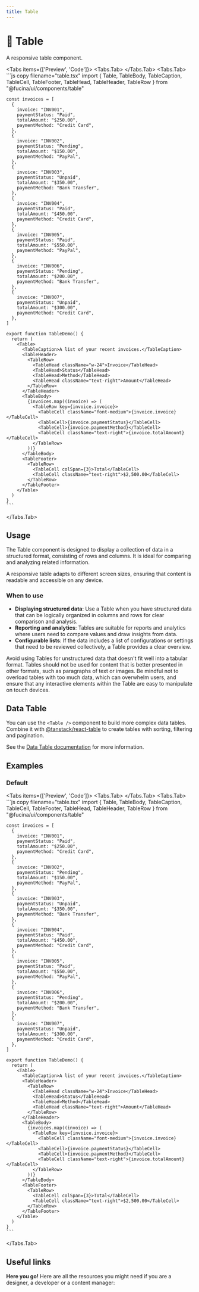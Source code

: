 ```yaml
---
title: Table
---
```



# 💠 Table

A responsive table component.

<Tabs items={['Preview', 'Code']}>
  <Tabs.Tab>
    <TablePreview />
  </Tabs.Tab>
  <Tabs.Tab>
    ```js copy filename="table.tsx"
    import { Table, TableBody, TableCaption, TableCell, TableFooter, TableHead, TableHeader, TableRow } from "@fucina/ui/components/table"

    const invoices = [
      {
        invoice: "INV001",
        paymentStatus: "Paid",
        totalAmount: "$250.00",
        paymentMethod: "Credit Card",
      },
      {
        invoice: "INV002",
        paymentStatus: "Pending",
        totalAmount: "$150.00",
        paymentMethod: "PayPal",
      },
      {
        invoice: "INV003",
        paymentStatus: "Unpaid",
        totalAmount: "$350.00",
        paymentMethod: "Bank Transfer",
      },
      {
        invoice: "INV004",
        paymentStatus: "Paid",
        totalAmount: "$450.00",
        paymentMethod: "Credit Card",
      },
      {
        invoice: "INV005",
        paymentStatus: "Paid",
        totalAmount: "$550.00",
        paymentMethod: "PayPal",
      },
      {
        invoice: "INV006",
        paymentStatus: "Pending",
        totalAmount: "$200.00",
        paymentMethod: "Bank Transfer",
      },
      {
        invoice: "INV007",
        paymentStatus: "Unpaid",
        totalAmount: "$300.00",
        paymentMethod: "Credit Card",
      },
    ]

    export function TableDemo() {
      return (
        <Table>
          <TableCaption>A list of your recent invoices.</TableCaption>
          <TableHeader>
            <TableRow>
              <TableHead className="w-24">Invoice</TableHead>
              <TableHead>Status</TableHead>
              <TableHead>Method</TableHead>
              <TableHead className="text-right">Amount</TableHead>
            </TableRow>
          </TableHeader>
          <TableBody>
            {invoices.map((invoice) => (
              <TableRow key={invoice.invoice}>
                <TableCell className="font-medium">{invoice.invoice}</TableCell>
                <TableCell>{invoice.paymentStatus}</TableCell>
                <TableCell>{invoice.paymentMethod}</TableCell>
                <TableCell className="text-right">{invoice.totalAmount}</TableCell>
              </TableRow>
            ))}
          </TableBody>
          <TableFooter>
            <TableRow>
              <TableCell colSpan={3}>Total</TableCell>
              <TableCell className="text-right">$2,500.00</TableCell>
            </TableRow>
          </TableFooter>
        </Table>
      )
    }
    ```

  </Tabs.Tab>
</Tabs>

## Usage

The Table component is designed to display a collection of data in a structured format, consisting of rows and columns. It is ideal for comparing and analyzing related information.

A responsive table adapts to different screen sizes, ensuring that content is readable and accessible on any device.

### When to use

- **Displaying structured data**: Use a Table when you have structured data that can be logically organized in columns and rows for clear comparison and analysis.
- **Reporting and analytics**: Tables are suitable for reports and analytics where users need to compare values and draw insights from data.
- **Configurable lists**: If the data includes a list of configurations or settings that need to be reviewed collectively, a Table provides a clear overview.

Avoid using Tables for unstructured data that doesn't fit well into a tabular format. Tables should not be used for content that is better presented in other formats, such as paragraphs of text or images. Be mindful not to overload tables with too much data, which can overwhelm users, and ensure that any interactive elements within the Table are easy to manipulate on touch devices.

## Data Table

You can use the `<Table />` component to build more complex data tables. Combine it with [@tanstack/react-table](https://tanstack.com/table/v8) to create tables with sorting, filtering and pagination.

See the [Data Table documentation](/components/data-table) for more information.

## Examples

### Default

<Tabs items={['Preview', 'Code']}>
  <Tabs.Tab>
    <TablePreview />
  </Tabs.Tab>
  <Tabs.Tab>
    ```js copy filename="table.tsx"
    import { Table, TableBody, TableCaption, TableCell, TableFooter, TableHead, TableHeader, TableRow } from "@fucina/ui/components/table"

    const invoices = [
      {
        invoice: "INV001",
        paymentStatus: "Paid",
        totalAmount: "$250.00",
        paymentMethod: "Credit Card",
      },
      {
        invoice: "INV002",
        paymentStatus: "Pending",
        totalAmount: "$150.00",
        paymentMethod: "PayPal",
      },
      {
        invoice: "INV003",
        paymentStatus: "Unpaid",
        totalAmount: "$350.00",
        paymentMethod: "Bank Transfer",
      },
      {
        invoice: "INV004",
        paymentStatus: "Paid",
        totalAmount: "$450.00",
        paymentMethod: "Credit Card",
      },
      {
        invoice: "INV005",
        paymentStatus: "Paid",
        totalAmount: "$550.00",
        paymentMethod: "PayPal",
      },
      {
        invoice: "INV006",
        paymentStatus: "Pending",
        totalAmount: "$200.00",
        paymentMethod: "Bank Transfer",
      },
      {
        invoice: "INV007",
        paymentStatus: "Unpaid",
        totalAmount: "$300.00",
        paymentMethod: "Credit Card",
      },
    ]

    export function TableDemo() {
      return (
        <Table>
          <TableCaption>A list of your recent invoices.</TableCaption>
          <TableHeader>
            <TableRow>
              <TableHead className="w-24">Invoice</TableHead>
              <TableHead>Status</TableHead>
              <TableHead>Method</TableHead>
              <TableHead className="text-right">Amount</TableHead>
            </TableRow>
          </TableHeader>
          <TableBody>
            {invoices.map((invoice) => (
              <TableRow key={invoice.invoice}>
                <TableCell className="font-medium">{invoice.invoice}</TableCell>
                <TableCell>{invoice.paymentStatus}</TableCell>
                <TableCell>{invoice.paymentMethod}</TableCell>
                <TableCell className="text-right">{invoice.totalAmount}</TableCell>
              </TableRow>
            ))}
          </TableBody>
          <TableFooter>
            <TableRow>
              <TableCell colSpan={3}>Total</TableCell>
              <TableCell className="text-right">$2,500.00</TableCell>
            </TableRow>
          </TableFooter>
        </Table>
      )
    }
    ```

  </Tabs.Tab>
</Tabs>

## Useful links

**Here you go!** Here are all the resources you might need if you are a designer, a developer or a content manager:

<Cards className="mt-8">
  <Card
    title="🤖 Storybook"
    href="https://fucina-storybook.vercel.app/?path=/docs/components-table--documentation"
  />
  <Card
    title="🪄 Figma"
    href="https://www.figma.com/design/Jfto7FUoU7mSpnv9uESD60/%F0%9F%9F%A0-feely---design-system?node-id=540-8881&t=nua4UmG9Iu1hfUAm-1"
  />
  <Card title="📄 TanStack Table Docs" href="https://tanstack.com/table/v8" />
</Cards>
